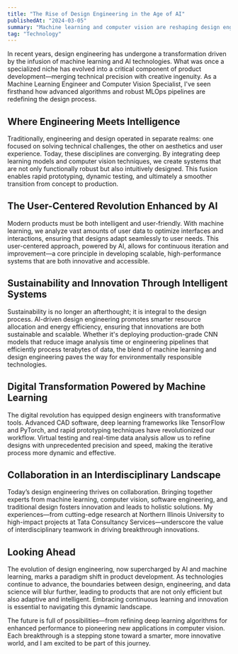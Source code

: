 ```yaml
---
title: "The Rise of Design Engineering in the Age of AI"
publishedAt: "2024-03-05"
summary: "Machine learning and computer vision are reshaping design engineering, driving innovations that merge technical precision with creative solutions."
tag: "Technology"
---
```


In recent years, design engineering has undergone a transformation driven by the infusion of machine learning and AI technologies. What was once a specialized niche has evolved into a critical component of product development—merging technical precision with creative ingenuity. As a Machine Learning Engineer and Computer Vision Specialist, I've seen firsthand how advanced algorithms and robust MLOps pipelines are redefining the design process.

## Where Engineering Meets Intelligence

Traditionally, engineering and design operated in separate realms: one focused on solving technical challenges, the other on aesthetics and user experience. Today, these disciplines are converging. By integrating deep learning models and computer vision techniques, we create systems that are not only functionally robust but also intuitively designed. This fusion enables rapid prototyping, dynamic testing, and ultimately a smoother transition from concept to production.

## The User-Centered Revolution Enhanced by AI

Modern products must be both intelligent and user-friendly. With machine learning, we analyze vast amounts of user data to optimize interfaces and interactions, ensuring that designs adapt seamlessly to user needs. This user-centered approach, powered by AI, allows for continuous iteration and improvement—a core principle in developing scalable, high-performance systems that are both innovative and accessible.

## Sustainability and Innovation Through Intelligent Systems

Sustainability is no longer an afterthought; it is integral to the design process. AI-driven design engineering promotes smarter resource allocation and energy efficiency, ensuring that innovations are both sustainable and scalable. Whether it's deploying production-grade CNN models that reduce image analysis time or engineering pipelines that efficiently process terabytes of data, the blend of machine learning and design engineering paves the way for environmentally responsible technologies.

## Digital Transformation Powered by Machine Learning

The digital revolution has equipped design engineers with transformative tools. Advanced CAD software, deep learning frameworks like TensorFlow and PyTorch, and rapid prototyping techniques have revolutionized our workflow. Virtual testing and real-time data analysis allow us to refine designs with unprecedented precision and speed, making the iterative process more dynamic and effective.

## Collaboration in an Interdisciplinary Landscape

Today’s design engineering thrives on collaboration. Bringing together experts from machine learning, computer vision, software engineering, and traditional design fosters innovation and leads to holistic solutions. My experiences—from cutting-edge research at Northern Illinois University to high-impact projects at Tata Consultancy Services—underscore the value of interdisciplinary teamwork in driving breakthrough innovations.

## Looking Ahead

The evolution of design engineering, now supercharged by AI and machine learning, marks a paradigm shift in product development. As technologies continue to advance, the boundaries between design, engineering, and data science will blur further, leading to products that are not only efficient but also adaptive and intelligent. Embracing continuous learning and innovation is essential to navigating this dynamic landscape.

The future is full of possibilities—from refining deep learning algorithms for enhanced performance to pioneering new applications in computer vision. Each breakthrough is a stepping stone toward a smarter, more innovative world, and I am excited to be part of this journey.

